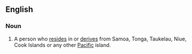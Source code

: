 ==English==

===Noun===
{{en-noun|head=[[Pacific]] [[islander|Islander]]}}

# A person who [[reside]]s in or [[derive]]s from Samoa, Tonga, Taukelau, Niue, Cook Islands or any other [[Pacific]] island.